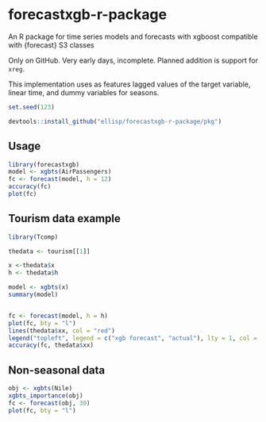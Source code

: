 # forecastxgb-r-package
An R package for time series models and forecasts with xgboost compatible with {forecast} S3 classes

Only on GitHub.  Very early days, incomplete.  Planned addition is support for `xreg`.

This implementation uses as features lagged values of the target variable, linear time, and dummy variables for seasons.

```r
set.seed(123)
```


```r
devtools::install_github("ellisp/forecastxgb-r-package/pkg")
```

## Usage

```r
library(forecastxgb)
model <- xgbts(AirPassengers)
fc <- forecast(model, h = 12)
accuracy(fc)
plot(fc)

```


## Tourism data example
```r
library(Tcomp)

thedata <- tourism[[1]]

x <-thedata$x
h <- thedata$h

model <- xgbts(x)
summary(model)


fc <- forecast(model, h = h)
plot(fc, bty = "l")
lines(thedata$xx, col = "red")
legend("topleft", legend = c("xgb forecast", "actual"), lty = 1, col = c("blue", "red"), bty ="n")
accuracy(fc, thedata$xx)
```

## Non-seasonal data

```r
obj <- xgbts(Nile)
xgbts_importance(obj)
fc <- forecast(obj, 30)
plot(fc, bty = "l")
```


